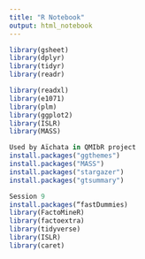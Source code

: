 ```yaml
---
title: "R Notebook"
output: html_notebook
---
```


```r
library(gsheet)
library(dplyr)
library(tidyr)
library(readr)

library(readxl)
library(e1071)
library(plm)
library(ggplot2)
library(ISLR)
library(MASS)

Used by Aïchata in QMIbR project
install.packages("ggthemes")
install.packages("MASS")
install.packages("stargazer")
install.packages("gtsummary")

Session 9
install.packages(“fastDummies)
library(FactoMineR)
library(factoextra)
library(tidyverse)
library(ISLR)
library(caret)


```